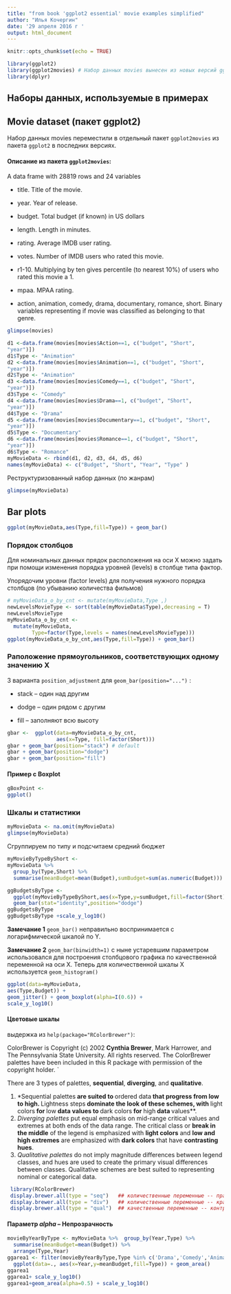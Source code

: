 ```yaml
---
title: "from book 'ggplot2 essential' movie examples simplified"
author: "Илья Кочергин"
date: '29 апреля 2016 г '
output: html_document
---
```


```r
knitr::opts_chunk$set(echo = TRUE)
```


```r
library(ggplot2)
library(ggplot2movies) # Набор данных movies вынесен из новых версий ggplot2
library(dplyr)
```
## Наборы данных, используемые в  примерах
## Movie dataset (пакет ggplot2)

Набор данных movies переместили в отдельный пакет `ggplot2movies` из пакета `ggplot2` в последних версиях.

#### Описание из пакета `ggplot2movies`:

A data frame with 28819 rows and 24 variables

* title. Title of the movie.

* year. Year of release.

* budget. Total budget (if known) in US dollars

* length. Length in minutes.

* rating. Average IMDB user rating.

* votes. Number of IMDB users who rated this movie.

* r1-10. Multiplying by ten gives percentile (to nearest 10%) of users who rated this movie a 1.

* mpaa. MPAA rating.

* action, animation, comedy, drama, documentary, romance, short. Binary variables representing
if movie was classified as belonging to that genre.

```r
glimpse(movies)

```

```r
d1 <-data.frame(movies[movies$Action==1, c("budget", "Short",
"year")])
d1$Type <- "Animation"
d2 <-data.frame(movies[movies$Animation==1, c("budget", "Short",
"year")])
d2$Type <- "Animation"
d3 <-data.frame(movies[movies$Comedy==1, c("budget", "Short",
"year")])
d3$Type <- "Comedy"
d4 <-data.frame(movies[movies$Drama==1, c("budget", "Short",
"year")])
d4$Type <- "Drama"
d5 <-data.frame(movies[movies$Documentary==1, c("budget", "Short",
"year")])
d5$Type <- "Documentary"
d6 <-data.frame(movies[movies$Romance==1, c("budget", "Short",
"year")])
d6$Type <- "Romance"
myMovieData <- rbind(d1, d2, d3, d4, d5, d6)
names(myMovieData) <- c("Budget", "Short", "Year", "Type" )
```

Реструктуризованный набор данных (по жанрам)

```r
glimpse(myMovieData)
```

## Bar plots

```r
ggplot(myMovieData,aes(Type,fill=Type)) + geom_bar()
```

### Порядок столбцов

Для номинальных данных прядок расположения на оси X можно задать при помощи изменения порядка уровней (levels) в столбце типа фактор.

Упорядочим уровни (factor levels) для получения нужного порядка столбцов (по убыванию количества фильмов)

```r
# myMovieData_o_by_cnt <- mutate(myMovieData,Type ,)
newLevelsMovieType <- sort(table(myMovieData$Type),decreasing = T)
newLevelsMovieType 
myMovieData_o_by_cnt <-
  mutate(myMovieData,
        Type=factor(Type,levels = names(newLevelsMovieType)))
ggplot(myMovieData_o_by_cnt,aes(Type,fill=Type)) + geom_bar()
```

### Раположение прямоугольников, соответствующих одному значению X

3 варианта `position_adjustment` для `geom_bar(position="...")` :

* stack -- один над другим

* dodge -- один рядом с другим 

* fill  -- заполняют всю высоту 

```r
gbar <-  ggplot(data=myMovieData_o_by_cnt,
                aes(x=Type, fill=factor(Short)))
gbar + geom_bar(position="stack") # default 
gbar + geom_bar(position="dodge")
gbar + geom_bar(position="fill")
```

#### Пример с Boxplot 

```r
gBoxPoint <- 
ggplot()
```

### Шкалы и статистики 

```r
myMovieData <- na.omit(myMovieData)
glimpse(myMovieData)
```

Сгруппируем по типу и подсчитаем средний бюджет

```r
myMovieByTypeByShort <- 
myMovieData %>% 
  group_by(Type,Short) %>% 
  summarise(meanBudget=mean(Budget),sumBudget=sum(as.numeric(Budget)))

ggBudgetsByType <- 
  ggplot(myMovieByTypeByShort,aes(x=Type,y=sumBudget,fill=factor(Short))) +
  geom_bar(stat="identity",position="dodge")
ggBudgetsByType
ggBudgetsByType +scale_y_log10()
```


**Замечание 1** `geom_bar()` неправильно воспринимается с логарифмической шкалой по Y.

**Замечание 2** `geom_bar(binwidth=1)` с ныне устаревшим параметром использовался для построения столбцового графика по качественной переменной на оси X. Теперь для количественной шкалы X используется `geom_histogram()`

```r
ggplot(data=myMovieData,
aes(Type,Budget)) +
geom_jitter() + geom_boxplot(alpha=I(0.6)) +
scale_y_log10()
```



#### Цветовые шкалы


выдержка из `help(package="RColorBrewer")`:

ColorBrewer is Copyright (c) 2002 **Cynthia Brewer**, Mark Harrower, and The Pennsylvania State University. All rights reserved. 
The ColorBrewer palettes have been included in this R package with permission of the copyright holder. 
`

There are 3 types of palettes, **sequential**, **diverging**, and **qualitative**.

1. *Sequential palettes** are suited to **ordered data** that progress from low to high. **Lightness steps** dominate the look of these schemes, with **light colors** for **low** data values to **dark colors** for **high** data **values**. 
2. *Diverging palettes* put equal emphasis on mid-range critical values and extremes at both ends of the data range. The critical class or **break in the middle** of the legend is emphasized with **light colors** and **low and high extremes** are emphasized with **dark colors** that have **contrasting hues**. 
3. *Qualitative palettes* do not imply magnitude differences between legend classes, and hues are used to create the primary visual differences between classes. Qualitative schemes are best suited to representing nominal or categorical data.

```r
 library(RColorBrewer)
 display.brewer.all(type = "seq")   ## количественные переменные -- правый край шкалы тёмный
 display.brewer.all(type = "div")   ## количественные переменные -- края шкалы темные 
 display.brewer.all(type = "qual")  ## качественные переменные -- контрастные цвета

```




#### Параметр *alpha* -- Непрозрачность

```r
movieByYearByType <- myMovieData %>%  group_by(Year,Type) %>% 
  summarise(meanBudget=mean(Budget)) %>% 
  arrange(Type,Year)
ggarea1 <- filter(movieByYearByType,Type %in% c('Drama','Comedy','Animation')) %>% 
  ggplot(data=., aes(x=Year,y=meanBudget,fill=Type)) + geom_area()
ggarea1
ggarea1+ scale_y_log10()
ggarea1+geom_area(alpha=0.5) + scale_y_log10()
```


